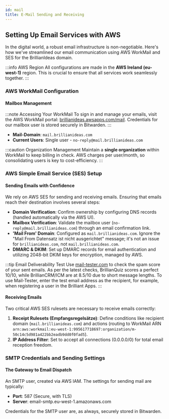 ```yaml
---
id: mail
title: E-Mail Sending and Receiving
---
```


## Setting Up Email Services with AWS

In the digital world, a robust email infrastructure is non-negotiable. Here's how we've streamlined our email communication using AWS WorkMail and SES for the BrillianIdeas domain.

:::info AWS Region
All configurations are made in the **AWS Ireland (eu-west-1)** region. This is crucial to ensure that all services work seamlessly together.
:::

### AWS WorkMail Configuration

#### Mailbox Management

:::note Accessing Your WorkMail
To sign in and manage your emails, visit the AWS WorkMail portal: [brillianideas.awsapps.com/mail](https://brillianideas.awsapps.com/mail). Credentials for our mailbox user is stored securely in Bitwarden.
:::

- **Mail-Domain**: `mail.brillianideas.com`
- **Current Users**: Single user - `no-reply@mail.brillianideas.com`

:::caution Organization Management
Maintain a **single organization** within WorkMail to keep billing in check. AWS charges per user/month, so consolidating users is key to cost-efficiency.
:::

### AWS Simple Email Service (SES) Setup

#### Sending Emails with Confidence

We rely on AWS SES for sending and receiving emails. Ensuring that emails reach their destination involves several steps:

- **Domain Verification**: Confirm ownership by configuring DNS records (handled automatically via the AWS UI).
- **Mailbox Verification**: Validate the mailbox user (`no-reply@mail.brillianideas.com`) through an email confirmation link.
- **'Mail From' Domain**: Configured as `mail.brillianideas.com`. Ignore the "Mail From Datensatz ist nicht ausgerichtet" message; it's not an issue for `brillianideas.com`, not `mail.brillianideas.com`.
- **DMARC & DKIM**: Set up DMARC records for email authentication and utilizing 2048-bit DKIM keys for encryption, managed by AWS.

:::tip Email Deliverability Test
Use [mail-tester.com](https://mail-tester.com) to check the spam score of your sent emails. As per the latest checks, BrillianQuiz scores a perfect 10/10, while BrillianCRM/ICM are at 8.5/10 due to short message lengths. To use Mail-Tester, enter the test email address as the recipient, for example, when registering a user in the Brilliant Apps.
:::

#### Receiving Emails

Two critical AWS SES rulesets are necessary to receive emails correctly:

1. **Receipt Rulesets (Empfangsregelsätze)**: Define conditions like recipient domain (`mail.brillianideas.com`) and actions (routing to WorkMail ARN `arn:aws:workmail:eu-west-1:995617718697:organization/m-50c14c5d981a422bb2eadb9dd0f0fad5`).
2. **IP Address Filter**: Set to accept all connections (0.0.0.0/0) for total email reception freedom.

### SMTP Credentials and Sending Settings

#### The Gateway to Email Dispatch

An SMTP user, created via AWS IAM. The settings for sending mail are typically:

- **Port**: 587 (Secure, with TLS)
- **Server**: email-smtp.eu-west-1.amazonaws.com

Credentials for the SMTP user are, as always, securely stored in Bitwarden.